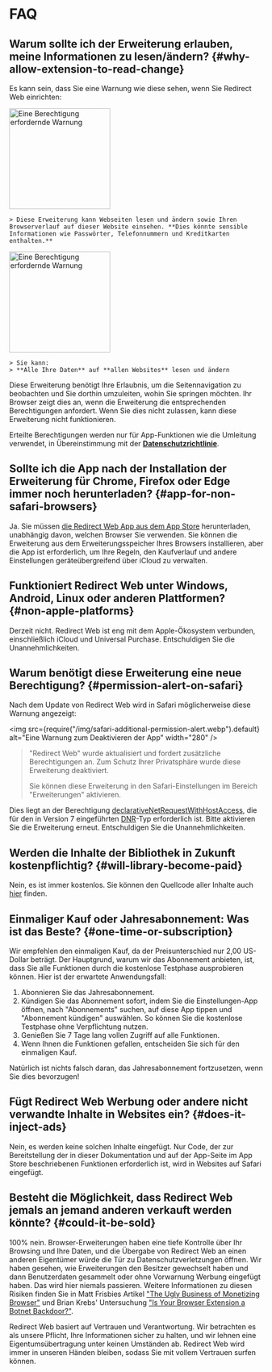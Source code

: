 
# FAQ

## Warum sollte ich der Erweiterung erlauben, meine Informationen zu lesen/ändern? {#why-allow-extension-to-read-change}

Es kann sein, dass Sie eine Warnung wie diese sehen, wenn Sie Redirect Web einrichten:

<IfBrowserStore stores='appStore'>
    <Image src={PermissionAlertSafari} alt="Eine Berechtigung erfordernde Warnung" width="200" margin="0 0 16px 0" hasShadow />

    > Diese Erweiterung kann Webseiten lesen und ändern sowie Ihren Browserverlauf auf dieser Website einsehen. **Dies könnte sensible Informationen wie Passwörter, Telefonnummern und Kreditkarten enthalten.**
</IfBrowserStore>

<IfBrowserStore stores='appStore' includes={false}>
    <Image src={PermissionAlertChrome} alt="Eine Berechtigung erfordernde Warnung" height="200" hasRoundedCorners hasShadow margin="0 0 16px 0" />

    > Sie kann:  
    > **Alle Ihre Daten** auf **allen Websites** lesen und ändern
</IfBrowserStore>

Diese Erweiterung benötigt Ihre Erlaubnis, um die Seitennavigation zu beobachten und Sie dorthin umzuleiten, wohin Sie springen möchten. Ihr Browser zeigt dies an, wenn die Erweiterung die entsprechenden Berechtigungen anfordert. Wenn Sie dies nicht zulassen, kann diese Erweiterung nicht funktionieren.

Erteilte Berechtigungen werden nur für App-Funktionen wie die Umleitung verwendet, in Übereinstimmung mit der **[Datenschutzrichtlinie](/privacy-policy)**.

## Sollte ich die App nach der Installation der Erweiterung für Chrome, Firefox oder Edge immer noch herunterladen? {#app-for-non-safari-browsers}

Ja. Sie müssen [die Redirect Web App aus dem App Store](https://apps.apple.com/app/id1571283503) herunterladen, unabhängig davon, welchen Browser Sie verwenden. Sie können die Erweiterung aus dem Erweiterungsspeicher Ihres Browsers installieren, aber die App ist erforderlich, um Ihre Regeln, den Kaufverlauf und andere Einstellungen geräteübergreifend über iCloud zu verwalten.

## Funktioniert Redirect Web unter Windows, Android, Linux oder anderen Plattformen? {#non-apple-platforms}

Derzeit nicht. Redirect Web ist eng mit dem Apple-Ökosystem verbunden, einschließlich iCloud und Universal Purchase. Entschuldigen Sie die Unannehmlichkeiten.

## Warum benötigt diese Erweiterung eine neue Berechtigung? {#permission-alert-on-safari}

Nach dem Update von Redirect Web wird in Safari möglicherweise diese Warnung angezeigt:

<img src={require("/img/safari-additional-permission-alert.webp").default} alt="Eine Warnung zum Deaktivieren der App" width="280" />

> "Redirect Web" wurde aktualisiert und fordert zusätzliche Berechtigungen an. Zum Schutz Ihrer Privatsphäre wurde diese Erweiterung deaktiviert.
>
> Sie können diese Erweiterung in den Safari-Einstellungen im Bereich "Erweiterungen" aktivieren.

Dies liegt an der Berechtigung [declarativeNetRequestWithHostAccess](https://developer.apple.com/documentation/safariservices/safari_web_extensions/blocking_content_with_your_safari_web_extension), die für den in Version 7 eingeführten [DNR](/rule-settings#type)-Typ erforderlich ist. Bitte aktivieren Sie die Erweiterung erneut. Entschuldigen Sie die Unannehmlichkeiten.

## Werden die Inhalte der Bibliothek in Zukunft kostenpflichtig? {#will-library-become-paid}

Nein, es ist immer kostenlos. Sie können den Quellcode aller Inhalte auch [hier](https://github.com/mshibanami/redirect-web/tree/main/library) finden.

## Einmaliger Kauf oder Jahresabonnement: Was ist das Beste? {#one-time-or-subscription}

Wir empfehlen den einmaligen Kauf, da der Preisunterschied nur 2,00 US-Dollar beträgt.
Der Hauptgrund, warum wir das Abonnement anbieten, ist, dass Sie alle Funktionen durch die kostenlose Testphase ausprobieren können. Hier ist der erwartete Anwendungsfall:

1. Abonnieren Sie das Jahresabonnement.
2. Kündigen Sie das Abonnement sofort, indem Sie die Einstellungen-App öffnen, nach "Abonnements" suchen, auf diese App tippen und "Abonnement kündigen" auswählen. So können Sie die kostenlose Testphase ohne Verpflichtung nutzen.
3. Genießen Sie 7 Tage lang vollen Zugriff auf alle Funktionen.
4. Wenn Ihnen die Funktionen gefallen, entscheiden Sie sich für den einmaligen Kauf.

Natürlich ist nichts falsch daran, das Jahresabonnement fortzusetzen, wenn Sie dies bevorzugen!

## Fügt Redirect Web Werbung oder andere nicht verwandte Inhalte in Websites ein? {#does-it-inject-ads}

Nein, es werden keine solchen Inhalte eingefügt. Nur Code, der zur Bereitstellung der in dieser Dokumentation und auf der App-Seite im App Store beschriebenen Funktionen erforderlich ist, wird in Websites auf Safari eingefügt.

## Besteht die Möglichkeit, dass Redirect Web jemals an jemand anderen verkauft werden könnte? {#could-it-be-sold}

100% nein. Browser-Erweiterungen haben eine tiefe Kontrolle über Ihr Browsing und Ihre Daten, und die Übergabe von Redirect Web an einen anderen Eigentümer würde die Tür zu Datenschutzverletzungen öffnen. Wir haben gesehen, wie Erweiterungen den Besitzer gewechselt haben und dann Benutzerdaten gesammelt oder ohne Vorwarnung Werbung eingefügt haben. Das wird hier niemals passieren. Weitere Informationen zu diesen Risiken finden Sie in Matt Frisbies Artikel ["The Ugly Business of Monetizing Browser"](https://mattfrisbie.substack.com/p/the-ugly-business-of-monetizing-browser) und Brian Krebs' Untersuchung ["Is Your Browser Extension a Botnet Backdoor?"](https://krebsonsecurity.com/2021/03/is-your-browser-extension-a-botnet-backdoor/).

Redirect Web basiert auf Vertrauen und Verantwortung. Wir betrachten es als unsere Pflicht, Ihre Informationen sicher zu halten, und wir lehnen eine Eigentumsübertragung unter keinen Umständen ab. Redirect Web wird immer in unseren Händen bleiben, sodass Sie mit vollem Vertrauen surfen können.
